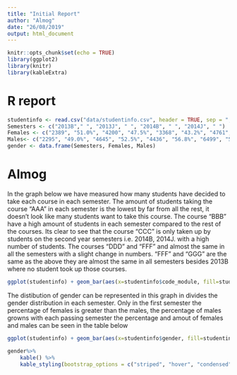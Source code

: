 ```yaml
---
title: "Initial Report"
author: "Almog"
date: "26/08/2019"
output: html_document
---
```


```r
knitr::opts_chunk$set(echo = TRUE)
library(ggplot2)
library(knitr)
library(kableExtra)

```

# R report 


```r
studentinfo <- read.csv("data/studentinfo.csv", header = TRUE, sep = ",", stringsAsFactors = TRUE)
Semesters <- c("2013B"," ", "2013J", " ", "2014B", " ", "2014J", " ")
Females <- c("2389", "51.0%", "4200", "47.5%", "3368", "43.2%", "4761", "42.30%")
Males<- c("2295", "49.0%", "4645", "52.5%", "4436", "56.8%", "6499", "57.7%")
gender <- data.frame(Semesters, Females, Males)
```


# Almog
In the graph below we have measured how many students have decided to take each course in each semester.
The amount of students taking the course "AAA" in each semester is the lowest by far from all the rest, it doesn't look like many students want to take this course. 
The course "BBB" have a high amount of students in each semester compared to the rest of the courses.
Its clear to see that the course "CCC" is only taken up by students on the second year semesters i.e. 2014B, 2014J. with a high number of students.
The courses "DDD" and "FFF" and almost the same in all the semesters with a slight change in numbers.
"FFF" and "GGG" are the same as the above they are almost the same in all semesters besides 2013B where no student took up those courses. 

```r
ggplot(studentinfo) + geom_bar(aes(x=studentinfo$code_module, fill=studentinfo$code_module)) + labs(title = "Students in each module per semester", fill = "Modules", x="Modules", y="Amount of students") + facet_wrap(~ studentinfo$code_presentation) 
```


The distibution of gender can be represented in this graph in divides the gender distribution in each semester. 
Only in the first semester the percentage of females is greater than the males, the percentage of males growns with each passing semester the percentage and amout of females and males can be seen in the table below

```r
ggplot(studentinfo) + geom_bar(aes(x=studentinfo$gender, fill=studentinfo$gender)) + labs(title = "Gender distribution for each semester", fill = "Gender", x="Gender", y="Amount of students") + facet_wrap(~ studentinfo$code_presentation)
```


```r

gender%>%
    kable() %>%
    kable_styling(bootstrap_options = c("striped", "hover", "condensed", full_width = F))

```
